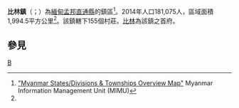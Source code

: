 {{Infobox settlement
|name = 比林鎮
|native_name = {{lang|my|ဘီးလင်းမြို့နယ်}}
|settlement_type = [[直通縣|直通縣]]鎮區
|image_skyline = Bilin Township.jpg
|image_map = 
|mapsize = 150px
|map_caption = 
|pushpin_label_position = bottom
|pushpin_map = Burma
|pushpin_map_caption = 比林鎮在緬甸的位置
|seat = [[比林|比林]]
|seat_type = 首府
|subdivision_type = 國家
|subdivision_name = {{flag|Burma}}
|subdivision_type1 = [[缅甸行政区划|省]]
|subdivision_name1 = [[孟邦|孟邦]]
|subdivision_type2 = [[縣_(緬甸)|縣]]
|subdivision_name2 = [[直通縣|直通縣]]
|area_total_km2 = 1,994.5
|population_footnotes =<ref name="citypopulation">[http://www.citypopulation.de/php/myanmar-admin.php MYANMAR: Administrative Division]. Citypopulation. 2015-12-06</ref>
|population = 181,075
|population_as_of = 2014
|population_density_km2 = 90.79
|coordinates_display = inline,title
|coordinates_region = MM
|latNS = N
|latd = 17
|latm = 14
|lats = 00
|longEW = E
|longd = 97
|longm = 15
|longs = 00
|elevation_ft = 
|elevation_m = 
|timezone = [[Myanmar_Standard_Time|MST]]
|utc_offset = +6:30
|website =
}}

'''比林鎮'''（{{lang-my|ဘီးလင်းမြို့နယ်}}；{{lang-en|Bilin Township}}）為[[緬甸|緬甸]][[孟邦|孟邦]][[直通縣|直通縣]]的鎮區<ref name="MIMU001">[http://www.burmalibrary.org/docs6/MIMU001_A3_SD%20&%20Township%20Overview.pdf "Myanmar States/Divisions & Townships Overview Map"] {{webarchive|url=https://web.archive.org/web/20101203160828/http://www.burmalibrary.org/docs6/MIMU001_A3_SD%20%26%20Township%20Overview.pdf |date=2010-12-03 }} Myanmar Information Management Unit (MIMU)</ref>。2014年人口181,075人，區域面積1,994.5平方公里<ref name=citypopulation/>。該鎮轄下155個村莊。[[比林|比林]]為該鎮之首府。

==參見==
{{Reflist}}

{{孟邦行政區劃|state=collapsed}}

[[Category:孟邦鎮區|B]]

{{Burma-geo-stub}}